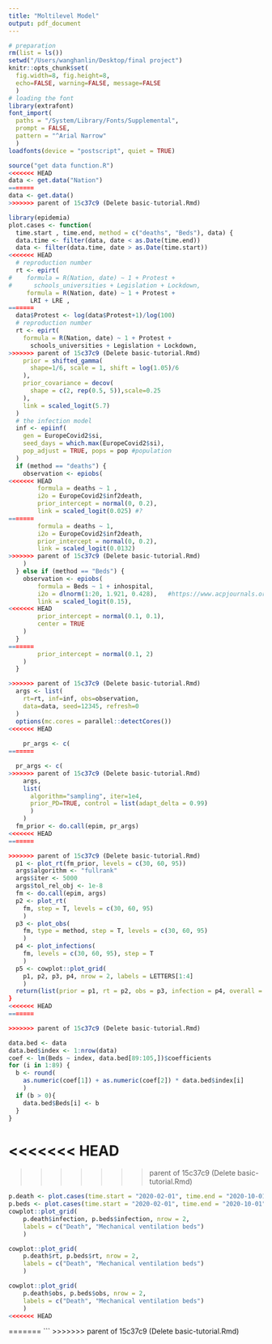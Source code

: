 ```yaml
---
title: "Moltilevel Model"
output: pdf_document
---
```


```r
# preparation
rm(list = ls())
setwd("/Users/wanghanlin/Desktop/final project")
knitr::opts_chunk$set(
  fig.width=8, fig.height=8,
  echo=FALSE, warning=FALSE, message=FALSE
  )
# loading the font
library(extrafont)
font_import(
  paths = "/System/Library/Fonts/Supplemental",
  prompt = FALSE,
  pattern = "^Arial Narrow"
  )
loadfonts(device = "postscript", quiet = TRUE)
```


```r
source("get data function.R")
<<<<<<< HEAD
data <- get.data("Nation")
=======
data <- get.data()
>>>>>>> parent of 15c37c9 (Delete basic-tutorial.Rmd)
```



```r
library(epidemia)
plot.cases <- function(
  time.start , time.end, method = c("deaths", "Beds"), data) {
  data.time <- filter(data, date < as.Date(time.end))
  data <- filter(data.time, date > as.Date(time.start))
<<<<<<< HEAD
  # reproduction number
  rt <- epirt(
#    formula = R(Nation, date) ~ 1 + Protest +
#      schools_universities + Legislation + Lockdown,
     formula = R(Nation, date) ~ 1 + Protest +
      LRI + LRE ,
=======
  data$Protest <- log(data$Protest+1)/log(100)
  # reproduction number
  rt <- epirt(
    formula = R(Nation, date) ~ 1 + Protest +
      schools_universities + Legislation + Lockdown,
>>>>>>> parent of 15c37c9 (Delete basic-tutorial.Rmd)
    prior = shifted_gamma(
      shape=1/6, scale = 1, shift = log(1.05)/6
    ),
    prior_covariance = decov(
      shape = c(2, rep(0.5, 5)),scale=0.25
    ),
    link = scaled_logit(5.7)
  )
  # the infection model 
  inf <- epiinf(
    gen = EuropeCovid2$si, 
    seed_days = which.max(EuropeCovid2$si),
    pop_adjust = TRUE, pops = pop #population
  )
  if (method == "deaths") {
    observation <- epiobs(
<<<<<<< HEAD
        formula = deaths ~ 1 ,
        i2o = EuropeCovid2$inf2death, 
        prior_intercept = normal(0, 0.2),
        link = scaled_logit(0.025) #?
=======
        formula = deaths ~ 1,
        i2o = EuropeCovid2$inf2death, 
        prior_intercept = normal(0, 0.2),
        link = scaled_logit(0.0132)
>>>>>>> parent of 15c37c9 (Delete basic-tutorial.Rmd)
    )
  } else if (method == "Beds") {
    observation <- epiobs(
        formula = Beds ~ 1 + inhospital,
        i2o = dlnorm(1:20, 1.921, 0.428),   #https://www.acpjournals.org/doi/full/10.7326/M20-0504
        link = scaled_logit(0.15),
<<<<<<< HEAD
        prior_intercept = normal(0.1, 0.1),
        center = TRUE
    )
  }
=======
        prior_intercept = normal(0.1, 2)
    )
  }

>>>>>>> parent of 15c37c9 (Delete basic-tutorial.Rmd)
  args <- list(
    rt=rt, inf=inf, obs=observation, 
    data=data, seed=12345, refresh=0
  )
  options(mc.cores = parallel::detectCores())
<<<<<<< HEAD
  
    pr_args <- c(
=======

  pr_args <- c(
>>>>>>> parent of 15c37c9 (Delete basic-tutorial.Rmd)
    args, 
    list(
      algorithm="sampling", iter=1e4, 
      prior_PD=TRUE, control = list(adapt_delta = 0.99)
      )
    )
  fm_prior <- do.call(epim, pr_args)
<<<<<<< HEAD
=======

>>>>>>> parent of 15c37c9 (Delete basic-tutorial.Rmd)
  p1 <- plot_rt(fm_prior, levels = c(30, 60, 95))
  args$algorithm <- "fullrank"
  args$iter <- 5000
  args$tol_rel_obj <- 1e-8
  fm <- do.call(epim, args)
  p2 <- plot_rt(
    fm, step = T, levels = c(30, 60, 95)
    )
  p3 <- plot_obs(
    fm, type = method, step = T, levels = c(30, 60, 95)
    )
  p4 <- plot_infections(
    fm, levels = c(30, 60, 95), step = T
    )
  p5 <- cowplot::plot_grid(
    p1, p2, p3, p4, nrow = 2, labels = LETTERS[1:4]
    )
  return(list(prior = p1, rt = p2, obs = p3, infection = p4, overall = p5))
}
<<<<<<< HEAD
=======

>>>>>>> parent of 15c37c9 (Delete basic-tutorial.Rmd)
```


```r
data.bed <- data
data.bed$index <- 1:nrow(data)
coef <- lm(Beds ~ index, data.bed[89:105,])$coefficients
for (i in 1:89) {
  b <- round(
    as.numeric(coef[1]) + as.numeric(coef[2]) * data.bed$index[i]
    )
  if (b > 0){
    data.bed$Beds[i] <- b
  }
}
```
<<<<<<< HEAD
=======

>>>>>>> parent of 15c37c9 (Delete basic-tutorial.Rmd)
```r
p.death <- plot.cases(time.start = "2020-02-01", time.end = "2020-10-01", method = "deaths", data = data)
p.beds <- plot.cases(time.start = "2020-02-01", time.end = "2020-10-01", method = "Beds", data = data.bed)
cowplot::plot_grid(
    p.death$infection, p.beds$infection, nrow = 2, 
    labels = c("Death", "Mechanical ventilation beds")
    )
```
```r
cowplot::plot_grid(
    p.death$rt, p.beds$rt, nrow = 2, 
    labels = c("Death", "Mechanical ventilation beds")
    )
```

```r
cowplot::plot_grid(
    p.death$obs, p.beds$obs, nrow = 2, 
    labels = c("Death", "Mechanical ventilation beds")
    )
<<<<<<< HEAD
```
  
=======
```
>>>>>>> parent of 15c37c9 (Delete basic-tutorial.Rmd)
